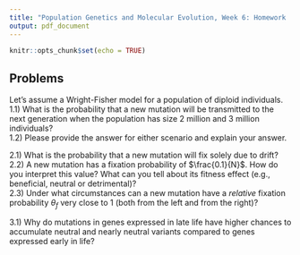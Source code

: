 ```yaml
---
title: "Population Genetics and Molecular Evolution, Week 6: Homework  Dario Riccardo Valenzano (2021)"
output: pdf_document
---
```


```r
knitr::opts_chunk$set(echo = TRUE)
```

## Problems

Let's assume a Wright-Fisher model for a population of diploid individuals.  
1.1) What is the probability that a new mutation will be transmitted to the next generation when the population has size 2 million and 3 million individuals?  
1.2) Please provide the answer for either scenario and explain your answer.  

2.1) What is the probability that a new mutation will fix solely due to drift?  
2.2) A new mutation has a fixation probability of $\frac{0.1}{N}$. How do you interpret this value? What can you tell about its fitness effect (e.g., beneficial, neutral or detrimental)?  
2.3) Under what circumstances can a new mutation have a *relative* fixation probability $\theta_{f}$ very close to $1$ (both from the left and from the right)?  
  
3.1) Why do mutations in genes expressed in late life have higher chances to accumulate neutral and nearly neutral variants compared to genes expressed early in life?
